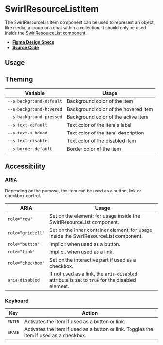 
<Meta title="Components/SwirlResourceListItem" />

# SwirlResourceListItem

The SwirlResourceListItem component can be used to represent an object, like
media, a group or a chat within a collection. It should only be used inside the
[SwirlResourceList component](?path=/docs/components-swirlresourcelist--docs).

- **[Figma Design Specs](https://www.figma.com/file/iRHiAFsHxnzux8gQ9EjlZe/Flip-Components?node-id=236%3A5240)**
- **[Source Code](https://github.com/flip-corp/swirl/tree/main/packages/swirl-components/src/components/swirl-resource-list-item)**

## Usage

<Canvas of={Stories.SwirlResourceListItem} sourceState="shown"></Canvas>

<Controls of={Stories.SwirlResourceListItem} />

## Theming

| Variable                 | Usage                                |
| ------------------------ | ------------------------------------ |
| `--s-background-default` | Background color of the item         |
| `--s-background-hovered` | Background color of the hovered item |
| `--s-background-pressed` | Background color of the active item  |
| `--s-text-default`       | Text color of the item's label       |
| `--s-text-subdued`       | Text color of the item' description  |
| `--s-text-disabled`      | Text color of the disabled item      |
| `--s-border-default`     | Border color of the item             |

## Accessibility

### ARIA

Depending on the purpose, the item can be used as a button, link or checkbox
control.

| ARIA              | Usage                                                                                           |
| ----------------- | ----------------------------------------------------------------------------------------------- |
| `role="row"`      | Set on the element; for usage inside the SwirlResourceList component.                           |
| `role="gridcell"` | Set on the inner container element; for usage inside the SwirlResourceList component.           |
| `role="button"`   | Implicit when used as a button.                                                                 |
| `role="link"`     | Implicit when used as a link.                                                                   |
| `role="checkbox"` | Set on the interactive part if used as a checkbox.                                              |
| `aria-disabled`   | If not used as a link, the `aria-disabled` attribute is set to `true` for the disabled element. |

### Keyboard

| Key              | Action                                                                                  |
| ---------------- | --------------------------------------------------------------------------------------- |
| <kbd>ENTER</kbd> | Activates the item if used as a button or link.                                         |
| <kbd>SPACE</kbd> | Activates the item if used as a button or link. Toggles the item if used as a checkbox. |

